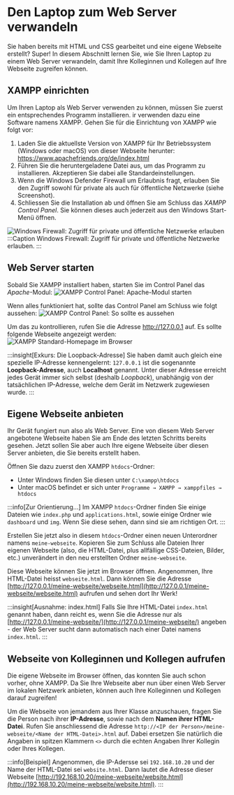 # Den Laptop zum Web Server verwandeln
Sie haben bereits mit HTML und CSS gearbeitet und eine eigene Webseite erstellt? Super! In diesem Abschnitt lernen Sie,
wie Sie Ihren Laptop zu einem Web Server verwandeln, damit Ihre Kolleginnen und Kollegen auf Ihre Webseite zugreifen
können.

## XAMPP einrichten
Um Ihren Laptop als Web Server verwenden zu können, müssen Sie zuerst ein entsprechendes Programm installieren.
ir verwenden dazu eine Software namens XAMPP. Gehen Sie für die Einrichtung von XAMPP wie folgt vor:

1. Laden Sie die aktuellste Version von XAMPP für Ihr Betriebssystem (Windows oder macOS) von dieser Webseite herunter:
   https://www.apachefriends.org/de/index.html
2. Führen Sie die heruntergeladene Datei aus, um das Programm zu installieren. Akzeptieren Sie dabei alle
   Standardeinstellungen.
3. Wenn die Windows Defender Firewall um Erlaubnis fragt, erlauben Sie den Zugriff sowohl für private als auch für
   öffentliche Netzwerke (siehe Screenshot).
4. Schliessen Sie die Installation ab und öffnen Sie am Schluss das _XAMPP Control Panel_. Sie können dieses auch
   jederzeit aus den Windows Start-Menü öffnen.

![Windows Firewall: Zugriff für private und öffentliche Netzwerke erlauben](img/xampp-windows-firewall.png)
:::Caption
  Windows Firewall: Zugriff für private und öffentliche Netzwerke erlauben.
:::

## Web Server starten
Sobald Sie XAMPP installiert haben, starten Sie im Control Panel das _Apache_-Modul:
![XAMPP Control Panel: Apache-Modul starten](img/xampp-control-panel-start-apache.png)

Wenn alles funktioniert hat, sollte das Control Panel am Schluss wie folgt aussehen:
![XAMPP Control Panel: So sollte es aussehen](img/xampp-control-panel-apache-running.png)

Um das zu kontrollieren, rufen Sie die Adresse http://127.0.0.1 auf. Es sollte folgende Webseite angezeigt werden:
![XAMPP Standard-Homepage im Browser](img/xampp-default-page.png)

:::insight[Exkurs: Die Loopback-Adresse]
Sie haben damit auch gleich eine spezielle IP-Adresse kennengelernt: `127.0.0.1` ist die sogenannte
**Loopback-Adresse**, auch **Localhost** genannt. Unter dieser Adresse erreicht jedes Gerät immer sich selbst
(deshalb _Loopback_), unabhängig von der tatsächlichen IP-Adresse, welche dem Gerät im Netzwerk zugewiesen wurde.
:::

## Eigene Webseite anbieten
Ihr Gerät fungiert nun also als Web Server. Eine von diesem Web Server angebotene Webseite haben Sie am Ende des letzten
Schritts bereits gesehen. Jetzt sollen Sie aber auch Ihre eigene Webseite über diesen Server anbieten, die Sie bereits
erstellt haben.

Öffnen Sie dazu zuerst den XAMPP `htdocs`-Ordner:
- Unter Windows finden Sie diesen unter `C:\xampp\htdocs`
- Unter macOS befindet er sich unter `Programme → XAMPP → xamppfiles → htdocs`

:::info[Zur Orientierung...]
Im XAMPP `htdocs`-Ordner finden Sie einige Dateien wie `index.php` und `applications.html`, sowie einige Ordner wie
`dashboard` und `img`. Wenn Sie diese sehen, dann sind sie am richtigen Ort.
:::

Erstellen Sie jetzt also in diesem `htdocs`-Ordner einen neuen Unterordner namens `meine-webseite`. Kopieren Sie zum
Schluss alle Dateien Ihrer eigenen Webseite (also, die HTML-Datei, plus allfällige CSS-Dateien, Bilder, etc.)
unverändert in den neu erstellten Ordner `meine-webseite`.

Diese Webseite können Sie jetzt im Browser öffnen. Angenommen, Ihre HTML-Datei heisst `webseite.html`. Dann können Sie
die Adresse [http://127.0.0.1/meine-webseite/webseite.html](http://127.0.0.1/meine-webseite/webseite.html) aufrufen und
sehen dort Ihr Werk!

:::insight[Ausnahme: index.html]
Falls Sie Ihre HTML-Datei `index.html` genannt haben, dann reicht es, wenn Sie die Adresse nur als
[http://127.0.0.1/meine-webseite/](http://127.0.0.1/meine-webseite/) angeben - der Web Server sucht dann automatisch
nach einer Datei namens `index.html`.
:::

## Webseite von Kolleginnen und Kollegen aufrufen
Die eigene Webseite im Browser öffnen, das konnten Sie auch schon vorher, ohne XAMPP. Da Sie Ihre Webseite aber nun über
einen Web Server im lokalen Netzwerk anbieten, können auch Ihre Kolleginnen und Kollegen darauf zugreifen!

Um die Webseite von jemandem aus Ihrer Klasse anzuschauen, fragen Sie die Person nach ihrer **IP-Adresse**, sowie nach
dem **Namen ihrer HTML-Datei**. Rufen Sie anschliessend die Adresse
`http://<IP der Person>/meine-webseite/<Name der HTML-Datei>.html` auf. Dabei ersetzen Sie natürlich die Angaben in
spitzen Klammern `<>` durch die echten Angaben Ihrer Kollegin oder Ihres Kollegen.

:::info[Beispiel]
Angenommen, die IP-Adersse sei `192.168.10.20` und der Name der HTML-Datei sei `website.html`. Dann lautet die
Adresse dieser Webseite
[http://192.168.10.20/meine-webseite/website.html](http://192.168.10.20/meine-webseite/website.html).
:::

